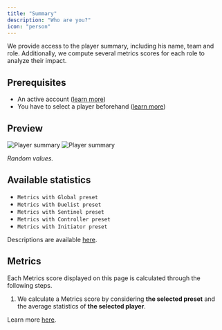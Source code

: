 ```yaml
---
title: "Summary"
description: "Who are you?"
icon: "person"
---
```


We provide access to the player summary, including his name, team and role.
Additionally, we compute several metrics scores for each role to analyze their impact.

## Prerequisites

- An active account ([learn more](/get-started/setup))
- You have to select a player beforehand ([learn more](/core/player/root))

## Preview

<Frame>
    <img
        className="block dark:hidden"
        src="./images/summary/component.png"
        alt="Player summary"
    />
    <img
        className="hidden dark:block"
        src="./images/summary/component.png"
        alt="Player summary"
    />
</Frame>

_Random values._

## Available statistics

- `Metrics with Global preset`
- `Metrics with Duelist preset`
- `Metrics with Sentinel preset`
- `Metrics with Controller preset`
- `Metrics with Initiator preset`

Descriptions are available [here](/core/statistics-meaning).

## Metrics

Each Metrics score displayed on this page is calculated through the following steps.

1. We calculate a Metrics score by considering **the selected preset** and the average statistics of **the selected
player**.

Learn more [here](/core/metrics).
